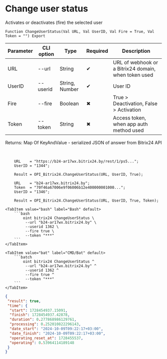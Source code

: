 ﻿---
sidebar_position: 5
---


# Change user status
 Activates or deactivates (fire) the selected user



`Function ChangeUserStatus(Val URL, Val UserID, Val Fire = True, Val Token = "") Export`

  | Parameter | CLI option | Type | Required | Description |
  |-|-|-|-|-|
  | URL | --url | String | &#x2714; | URL of webhook or a Bitrix24 domain, when token used |
  | UserID | --userid | String, Number | &#x2714; | User ID |
  | Fire | --fire | Boolean | &#x2716; | True > Deactivation, False > Activation |
  | Token | --token | String | &#x2716; | Access token, when app auth method used |

  
  Returns:  Map Of KeyAndValue - serialized JSON of answer from Bitrix24 API

<br/>




```bsl title="1C:Enterprise/OneScript code example"
    URL    = "https://b24-ar17wx.bitrix24.by/rest/1/ps5...";
    UserID = "1344";

    Result = OPI_Bitrix24.ChangeUserStatus(URL, UserID, True);

    URL    = "b24-ar17wx.bitrix24.by";
    Token  = "70f46a67006e9f06006b12e400000001000...";
    UserID = "1346";

    Result = OPI_Bitrix24.ChangeUserStatus(URL, UserID, True, Token);
```
 

 <Tabs>
  
    <TabItem value="bash" label="Bash" default>
        ```bash
            oint bitrix24 ChangeUserStatus \
             --url "b24-ar17wx.bitrix24.by" \
             --userid 1362 \
             --fire true \
             --token "***"
        ```
    </TabItem>
  
    <TabItem value="bat" label="CMD/Bat" default>
        ```batch
            oint bitrix24 ChangeUserStatus ^
             --url "b24-ar17wx.bitrix24.by" ^
             --userid 1362 ^
             --fire true ^
             --token "***"
        ```
    </TabItem>
</Tabs>


```json title="Result"
{
 "result": true,
 "time": {
  "start": 1728454937.15091,
  "finish": 1728454937.42878,
  "duration": 0.277868986129761,
  "processing": 0.252010822296143,
  "date_start": "2024-10-09T09:22:17+03:00",
  "date_finish": "2024-10-09T09:22:17+03:00",
  "operating_reset_at": 1728455537,
  "operating": 0.53964114189148
 }
}
```
